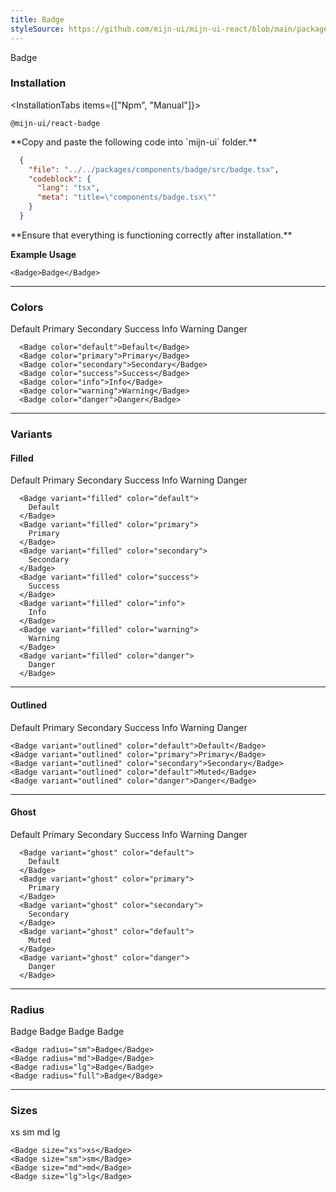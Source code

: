 ```yaml
---
title: Badge
styleSource: https://github.com/mijn-ui/mijn-ui-react/blob/main/packages/theme/src/components/badge.ts
---
```



<ComponentPreview className="flex-col md:flex-row">
  <Badge>Badge</Badge>
</ComponentPreview>

### Installation

<InstallationTabs items={["Npm", "Manual"]}>
  <InstallationTabsContent value="Npm">
  ```package-install
  @mijn-ui/react-badge
  ```
  </InstallationTabsContent>
  <InstallationTabsContent value="Manual">
  <Steps>
  <Step>
  **Copy and paste the following code into `mijn-ui` folder.**

  ```json doc-gen:file
    {
      "file": "../../packages/components/badge/src/badge.tsx",
      "codeblock": {
        "lang": "tsx",
        "meta": "title=\"components/badge.tsx\""
      }
    }
  ```
  </Step>
  
  <Step>
  **Ensure that everything is functioning correctly after installation.**
  </Step>
</Steps>
</InstallationTabsContent>
</InstallationTabs>

**Example Usage**

```tsx
<Badge>Badge</Badge>
```

---

### Colors

<ComponentPreview className="flex-col md:flex-row">
  <div className="flex items-center flex-wrap gap-4">
    <Badge color="default">Default</Badge>
    <Badge color="primary">Primary</Badge>
    <Badge color="secondary">Secondary</Badge>
    <Badge color="success">Success</Badge>
    <Badge color="info">Info</Badge>
    <Badge color="warning">Warning</Badge>
    <Badge color="danger">Danger</Badge>
  </div>
</ComponentPreview>

```tsx
  <Badge color="default">Default</Badge>
  <Badge color="primary">Primary</Badge>
  <Badge color="secondary">Secondary</Badge>
  <Badge color="success">Success</Badge>
  <Badge color="info">Info</Badge>
  <Badge color="warning">Warning</Badge>
  <Badge color="danger">Danger</Badge>
```

---

### Variants

#### Filled

<ComponentPreview className="flex-col md:flex-row">
  <div className="flex items-center flex-wrap gap-4">
    <Badge variant="filled" color="default">
      Default
    </Badge>
    <Badge variant="filled" color="primary">
      Primary
    </Badge>
    <Badge variant="filled" color="secondary">
      Secondary
    </Badge>
    <Badge variant="filled" color="success">
      Success
    </Badge>
    <Badge variant="filled" color="info">
      Info
    </Badge>
    <Badge variant="filled" color="warning">
      Warning
    </Badge>
    <Badge variant="filled" color="danger">
      Danger
    </Badge>
  </div>
</ComponentPreview>

```tsx
  <Badge variant="filled" color="default">
    Default
  </Badge>
  <Badge variant="filled" color="primary">
    Primary
  </Badge>
  <Badge variant="filled" color="secondary">
    Secondary
  </Badge>
  <Badge variant="filled" color="success">
    Success
  </Badge>
  <Badge variant="filled" color="info">
    Info
  </Badge>
  <Badge variant="filled" color="warning">
    Warning
  </Badge>
  <Badge variant="filled" color="danger">
    Danger
  </Badge>
```

---

#### Outlined

<ComponentPreview className="flex-col md:flex-row">
  <div className="flex items-center flex-wrap gap-4">
    <Badge variant="outlined" color="default">
      Default
    </Badge>
    <Badge variant="outlined" color="primary">
      Primary
    </Badge>
    <Badge variant="outlined" color="secondary">
      Secondary
    </Badge>
    <Badge variant="outlined" color="success">
      Success
    </Badge>
    <Badge variant="outlined" color="info">
      Info
    </Badge>
    <Badge variant="outlined" color="warning">
      Warning
    </Badge> 
    <Badge variant="outlined" color="danger">
      Danger
    </Badge>
  </div>
</ComponentPreview>

```tsx
<Badge variant="outlined" color="default">Default</Badge>
<Badge variant="outlined" color="primary">Primary</Badge>
<Badge variant="outlined" color="secondary">Secondary</Badge>
<Badge variant="outlined" color="default">Muted</Badge>
<Badge variant="outlined" color="danger">Danger</Badge>
```

---

#### Ghost

<ComponentPreview className="flex-col md:flex-row">
  <div className="flex items-center flex-wrap gap-4">
    <Badge variant="ghost" color="default">
      Default
    </Badge>
    <Badge variant="ghost" color="primary">
      Primary
    </Badge>
    <Badge variant="ghost" color="secondary">
      Secondary
    </Badge>
    <Badge variant="ghost" color="success">
      Success
    </Badge>
    <Badge variant="ghost" color="info">
      Info
    </Badge>
    <Badge variant="ghost" color="warning">
      Warning
    </Badge>
    <Badge variant="ghost" color="danger">
      Danger
    </Badge>
  </div>
</ComponentPreview>

```tsx
  <Badge variant="ghost" color="default">
    Default
  </Badge>
  <Badge variant="ghost" color="primary">
    Primary
  </Badge>
  <Badge variant="ghost" color="secondary">
    Secondary
  </Badge>
  <Badge variant="ghost" color="default">
    Muted
  </Badge>
  <Badge variant="ghost" color="danger">
    Danger
  </Badge>
```

---

### Radius

<ComponentPreview>
  <div className="flex items-center flex-wrap gap-4">
    <Badge radius="sm">Badge</Badge>
    <Badge radius="md">Badge</Badge>
    <Badge radius="lg">Badge</Badge>
    <Badge radius="full">Badge</Badge>
  </div>
</ComponentPreview>

```tsx
<Badge radius="sm">Badge</Badge>
<Badge radius="md">Badge</Badge>
<Badge radius="lg">Badge</Badge>
<Badge radius="full">Badge</Badge>
```

---

### Sizes

<ComponentPreview>
<div className="flex items-end flex-wrap gap-4">
  <Badge size="xs">xs</Badge>
  <Badge size="sm">sm</Badge>
  <Badge size="md">md</Badge>
  <Badge size="lg">lg</Badge>
</div>
</ComponentPreview>

```tsx
<Badge size="xs">xs</Badge>
<Badge size="sm">sm</Badge>
<Badge size="md">md</Badge>
<Badge size="lg">lg</Badge>
```
